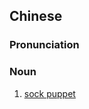 {{also|袜公仔}}
==Chinese==
{{zh-forms|s=袜公仔|type=12}}

===Pronunciation===
{{zh-pron
|c=mat6 gung1 zai2
|cat=n
}}

===Noun===
{{zh-noun}}

# {{lb|zh|Cantonese}} [[sock puppet]]